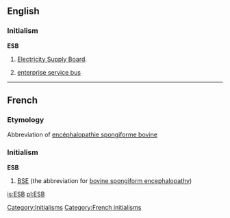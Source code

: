 ==English==

===Initialism===
'''ESB'''

# {{Ireland}} [[w:Electricity Supply Board|Electricity Supply Board]].
# {{computing}} [[enterprise service bus]]

[[Category:Initialisms]]

----

==French==

===Etymology===
Abbreviation of [[encéphalopathie spongiforme bovine]]

===Initialism===
'''ESB'''

# [[BSE]] (the abbreviation for [[bovine spongiform encephalopathy]])

[[Category:French initialisms]]

[[is:ESB]]
[[pl:ESB]]
